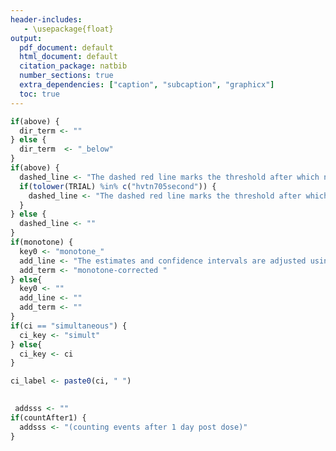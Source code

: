 ```yaml
---
header-includes:
   - \usepackage{float}
output:
  pdf_document: default
  html_document: default
  citation_package: natbib
  number_sections: true
  extra_dependencies: ["caption", "subcaption", "graphicx"]
  toc: true
---
```


```r
if(above) {
  dir_term <- ""
} else {
  dir_term  <- "_below"
}
if(above) {
  dashed_line <- "The dashed red line marks the threshold after which no more COVID events are observed."
  if(tolower(TRIAL) %in% c("hvtn705second")) {
    dashed_line <- "The dashed red line marks the threshold after which no more HIV events are observed."
  }
} else {
  dashed_line <- ""
}
if(monotone) {
  key0 <- "monotone_"
  add_line <- "The estimates and confidence intervals are adjusted using the assumption that the true threshold-response is nonincreasing."
  add_term <- "monotone-corrected "
} else{
  key0 <- ""
  add_line <- ""
  add_term <- ""
}
if(ci == "simultaneous") {
  ci_key <- "simult"
} else{
  ci_key <- ci
}

ci_label <- paste0(ci, " ")
 

 addsss <- ""
if(countAfter1) {
  addsss <- "(counting events after 1 day post dose)"
}
```

 
\clearpage
### Day `r day` `r assay` `r addsss`

\begin{figure}
\centering
\includegraphics[width=0.75\textwidth]{`r here::here(folder_var, "figs", paste0(ci,"_CI"), paste0("PLOT_",key0,   key, "_", ci_key, "CI", dir_term, ".pdf"))`}
\caption{Adjusted threshold-response function for a range of thresholds of the
  Day `r day` `r gsub("_", "\\\\_", assay)` levels with `r ci` 95\% confidence intervals. `r dashed_line` `r add_line` The blue dots correspond with marker values where an event is observed. }
\end{figure}

 
```r
 file <- (here::here(folder_var,   "figs", paste0(ci,"_CI"), paste0("TABLE_", dir_term, key0,   key, "_", ci_key, "CI", dir_term, ".rds")))
message(file)
if(!file.exists(file)) {
  stop(key)
  stop(file)
}

ptwise_tab_guts <- readRDS(here::here(folder_var,   "figs", paste0(ci,"_CI"), paste0("TABLE_", dir_term, key0,   key, "_", ci_key, "CI", dir_term, ".rds")))
knitr::kable(ptwise_tab_guts, format = "latex", row.names = F, booktabs = TRUE, escape = FALSE,
            caption = paste0("Table of ", add_term,"risk estimates for a range of thresholds with ", ci_label,"95\\% confidence intervals."),
              linesep = "") %>%
    kableExtra::kable_styling(latex_options = c("scaled_down", "striped","hold_position") )
```

\clearpage
